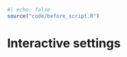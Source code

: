 ```r
#| echo: false
source("code/before_script.R")
```

# Interactive settings {#sec-interactive}

<!-- tm_minimap move here?? -->
<!-- tm_mouse_coordinates() -->